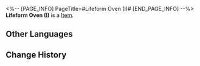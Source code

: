<%-- [PAGE_INFO]
PageTitle=#Lifeform Oven (I)#
[END_PAGE_INFO] --%>
{{Item Infobox
|id          = 252328
|image       = Item Lifeform Oven (I).png{{subst:void|<!--$UPLOAD:<<SpriteOutput/Quest/PlanetFes/SwapCardPic/SwapCardPiece/1010_1.png>-<Item Lifeform Oven (I).png>-<Item Icons>>-->}}
|type        = 
|invCategory = 
|rarity      = 5
|effect      = 
|description = Complete a Memory Card set to gain buffs.
}}
{{Description|The trailblazing memories deep in your mind will provide inspiration to the game once you recall it in full.}}
'''Lifeform Oven (I)''' is a [[Item]].

==Other Languages==
{{Other Languages
|en   = Lifeform Oven (I)
|zhs  = 生命烘焙箱-Ⅰ
|zht  = 生命烘焙箱-Ⅰ
|ja   = 生命オーブン-I
|ko   = 생명 오븐-Ⅰ
|es   = Horno de la vida&nbsp;I
|fr   = Moule de la vie (I)
|ru   = Печь жизни I
|th   = เตาอบสิ่งมีชีวิต I
|vi   = Lồng Ấp Sinh Mệnh-I
|de   = Lebensform-Backofen (I)
|id   = Lifeform Oven I
|pt   = Encubadora de Formas de Vida (I)
}}

==Change History==
{{Change History|3.2}}